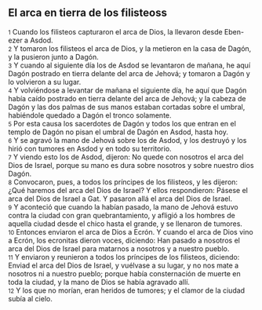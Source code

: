 == El arca en tierra de los filisteoss ==

{{anchor|1}} <small>1</small> Cuando los filisteos capturaron el arca de Dios, la llevaron desde Eben-ezer a Asdod.<br>
{{anchor|2}} <small>2</small> Y tomaron los filisteos el arca de Dios, y la metieron en la casa de Dagón, y la pusieron junto a Dagón.<br>
{{anchor|3}} <small>3</small> Y cuando al siguiente día los de Asdod se levantaron de mañana, he aquí Dagón postrado en tierra delante del arca de Jehová; y tomaron a Dagón y lo volvieron a su lugar.<br>
{{anchor|4}} <small>4</small> Y volviéndose a levantar de mañana el siguiente día, he aquí que Dagón había caído postrado en tierra delante del arca de Jehová; y la cabeza de Dagón y las dos palmas de sus manos estaban cortadas sobre el umbral, habiéndole quedado a Dagón el tronco solamente.<br>
{{anchor|5}} <small>5</small> Por esta causa los sacerdotes de Dagón y todos los que entran en el templo de Dagón no pisan el umbral de Dagón en Asdod, hasta hoy.<br>
{{anchor|6}} <small>6</small> Y se agravó la mano de Jehová sobre los de Asdod, y los destruyó y los hirió con tumores en Asdod y en todo su territorio.<br>
{{anchor|7}} <small>7</small> Y viendo esto los de Asdod, dijeron: No quede con nosotros el arca del Dios de Israel, porque su mano es dura sobre nosotros y sobre nuestro dios Dagón.<br>
{{anchor|8}} <small>8</small> Convocaron, pues, a todos los príncipes de los filisteos, y les dijeron: ¿Qué haremos del arca del Dios de Israel? Y ellos respondieron: Pásese el arca del Dios de Israel a Gat. Y pasaron allá el arca del Dios de Israel.<br>
{{anchor|9}} <small>9</small> Y aconteció que cuando la habían pasado, la mano de Jehová estuvo contra la ciudad con gran quebrantamiento, y afligió a los hombres de aquella ciudad desde el chico hasta el grande, y se llenaron de tumores.<br>
{{anchor|10}} <small>10</small> Entonces enviaron el arca de Dios a Ecrón. Y cuando el arca de Dios vino a Ecrón, los ecronitas dieron voces, diciendo: Han pasado a nosotros el arca del Dios de Israel para matarnos a nosotros y a nuestro pueblo.<br>
{{anchor|11}} <small>11</small> Y enviaron y reunieron a todos los príncipes de los filisteos, diciendo: Enviad el arca del Dios de Israel, y vuélvase a su lugar, y no nos mate a nosotros ni a nuestro pueblo; porque había consternación de muerte en toda la ciudad, y la mano de Dios se había agravado allí.<br>
{{anchor|12}} <small>12</small> Y los que no morían, eran heridos de tumores; y el clamor de la ciudad subía al cielo.<br>
